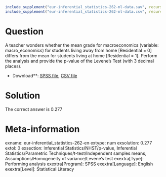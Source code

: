```r
include_supplement("eur-inferential_statistics-262-nl-data.sav", recursive = TRUE)
include_supplement("eur-inferential_statistics-262-nl-data.csv", recursive = TRUE)
```

Question
========
A teacher wonders whether the mean grade for macroeconomics (variable: macro_economics) for students living away from home [Residential = 0] differs from the mean for students living at home [Residential = 1]. Perform the analysis and provide the p-value of the Levene's Test (with 3 decimal places).

* Download**: [SPSS file](eur-inferential_statistics-262-nl-data.sav), [CSV file](eur-inferential_statistics-262-nl-data.csv)


Solution
========
The correct answer is 0.277

Meta-information
================
exname: eur-inferential_statistics-262-en
extype: num
exsolution: 0.277
extol: 0
exsection: Inferential Statistics/NHST/p-value, Inferential Statistics/Parametric Techniques/t-test/Independent samples means, Assumptions/Homogeneity of variance/Levene's test
exextra[Type]: Performing analysis
exextra[Program]: SPSS
exextra[Language]: English
exextra[Level]: Statistical Literacy
